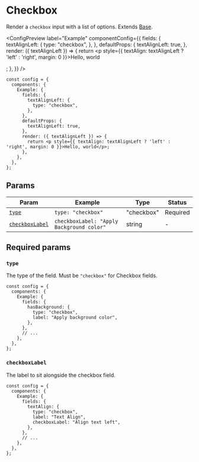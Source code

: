 
# Checkbox

Render a `checkbox` input with a list of options. Extends [Base](base).

<ConfigPreview
  label="Example"
  componentConfig={{
    fields: {
      textAlignLeft: {
        type: "checkbox",
      },
    },
    defaultProps: {
      textAlignLeft: true,
    },
    render: ({ textAlignLeft }) => {
      return <p style={{ textAlign: textAlignLeft ? 'left' : 'right', margin: 0 }}>Hello, world</p>;
    },
  }}
/>

```tsx {5-7} copy
const config = {
  components: {
    Example: {
      fields: {
        textAlignLeft: {
          type: "checkbox",
        },
      },
      defaultProps: {
        textAlignLeft: true,
      },
      render: ({ textAlignLeft }) => {
        return <p style={{ textAlign: textAlignLeft ? 'left' : 'right', margin: 0 }}>Hello, world</p>;
      },
    },
  },
};
```

## Params

| Param                 | Example                                               | Type       | Status   |
| --------------------- | ----------------------------------------------------- | ---------- | -------- |
| [`type`](#type)       | `type: "checkbox"`                                    | "checkbox" | Required |
| [`checkboxLabel`](#checkboxLabel)   | `checkboxLabel: "Apply Background color"`        | string   | -        |

## Required params

### `type`

The type of the field. Must be `"checkbox"` for Checkbox fields.

```tsx {6} copy
const config = {
  components: {
    Example: {
      fields: {
        hasBackground: {
          type: "checkbox",
          label: "Apply background color",
        },
      },
      // ...
    },
  },
};
```

### `checkboxLabel`

The label to sit alongside the checkbox field.

```tsx {8} copy
const config = {
  components: {
    Example: {
      fields: {
        textAlign: {
          type: "checkbox",
          label: "Text Align",
          checkboxLabel: "Align text left",
        },
      },
      // ...
    },
  },
};
```
